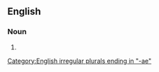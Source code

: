 ==English==

===Noun===
{{head|en|noun form}}

# {{en-irregular plural of|microflora}}

[[Category:English irregular plurals ending in "-ae"]]